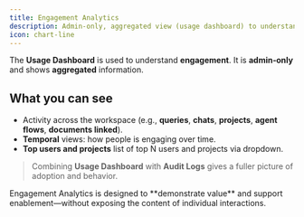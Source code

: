 ```yaml
---
title: Engagement Analytics
description: Admin‑only, aggregated view (usage dashboard) to understand adoption over time.
icon: chart-line
---
```


The **Usage Dashboard** is used to understand **engagement**. It is **admin‑only** and shows **aggregated** information.

## What you can see
- Activity across the workspace (e.g., **queries**, **chats**, **projects**, **agent flows**, **documents linked**).
- **Temporal** views: how people is engaging over time.
- **Top users and projects** list of top N users and projects via dropdown.

> Combining **Usage Dashboard** with **Audit Logs** gives a fuller picture of adoption and behavior.

<Info>
Engagement Analytics is designed to **demonstrate value** and support enablement—without exposing the content of individual interactions.
</Info>
